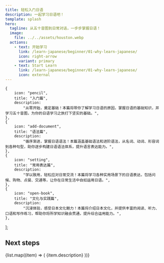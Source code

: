 ```yaml
---
title: 轻松入门日语
description: 一起学习日语吧！
template: splash
hero:
  tagline: 从五十音图到日常对话，一步步掌握日语！
  image:
    file: ../../assets/houston.webp
  actions:
    - text: 开始学习
      link: /learn-japanese/beginner/01-why-learn-japanese/
      icon: right-arrow
      variant: primary
    - text: Start Learn
      link: /learn-japanese/beginner/01-why-learn-japanese/
      icon: external
---
```



	{
		icon: "pencil",
		title: "入门篇",
		description:
			"从零开始，奠定基础！本篇将带你了解学习日语的原因，掌握日语的基础知识，并学习五十音图，为你的日语学习之旅打下坚实的基础。",
	},
	{
		icon: "add-document",
		title: "语法篇",
		description:
			"循序渐进，掌握日语语法！本篇涵盖基础语法和进阶语法，从名词、动词、形容词到各种句型，助你逐步构建日语语法体系，提升语言表达能力。",
	},
	{
		icon: "setting",
		title: "常用表达篇",
		description:
			"学以致用，轻松应对日常交流！本篇将学习各种实用场景下的日语表达，包括问候、购物、点餐、交通等，让你在日常生活中自如运用日语。",
	},
	{
		icon: "open-book",
		title: "文化与实践篇",
		description:
			"沉浸体验，感受日本文化魅力！本篇将介绍日本文化，并提供丰富的阅读、听力、口语和写作练习，帮助你将所学知识融会贯通，提升综合运用能力。",
	},
];

## Next steps

<CardGrid stagger>
	{list.map((item) => (
		<Card title={item.title} icon={item.icon}>
			{item.description}
		</Card>
	))}
</CardGrid>

